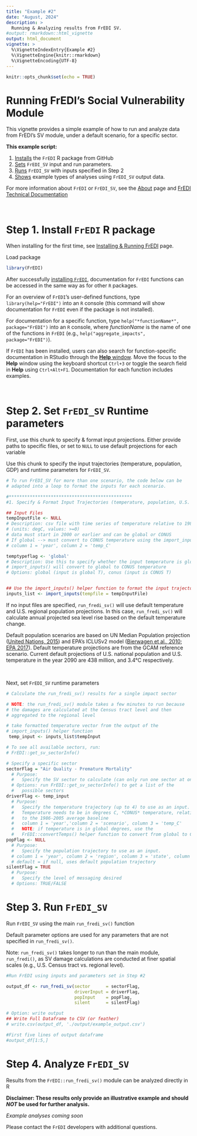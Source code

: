 ```yaml
---
title: "Example #2"
date: "August, 2024"
description: >
  Running & Analyzing results from FrEDI SV.
#output: rmarkdown::html_vignette
output: html_document
vignette: >
  %\VignetteIndexEntry{Example #2}
  %\VignetteEngine{knitr::rmarkdown}
  %\VignetteEncoding{UTF-8}
---
```


```r
knitr::opts_chunk$set(echo = TRUE)
```

# Running FrEDI's Social Vulnerability Module

This vignette provides a simple example of how to run and analyze data from FrEDI's SV module, under a default scenario, for a specific sector.

**This example script:**

1. [Installs](#installFrEDI) the `FrEDI` R package from GitHub
2. [Sets](#setFrEDI) `FrEDI_SV` input and run parameters.
3. [Runs](#runFrEDI) `FrEDI_SV` with inputs specified in Step 2
4. [Shows](#analyzeFrEDI) example types of analyses using `FrEDI_SV` output data. 

For more information about `FrEDI` or `FrEDI_SV`, see the [About](About.html) page and [FrEDI Technical Documentation](https://www.epa.gov/cira/fredi)

<br>

# Step 1. Install `FrEDI` R package {#installFrEDI}

When installing for the first time, see [Installing & Running FrEDI](manual.html) page.

Load package
```r
library(FrEDI)
```


After successfully [installing `FrEDI`](manual.html), documentation for `FrEDI` functions can be accessed in the same way as for other `R` packages. 

For an overview of `FrEDI`'s user-defined functions, type `library(help="FrEDI")` into an `R` console (this command will show documentation for `FrEDI` even if the package is not installed).

For documentation for a specific function, type `help("*functionName*", package="FrEDI")` into an `R` console, where *functionName* is the name of one of the functions in `FrEDI` (e.g., `help("aggregate_impacts", package="FrEDI")`). 

If `FrEDI` has been installed, users can also search for function-specific documentation in RStudio through the [**Help** window](https://www.r-project.org/help.html). Move the focus to the **Help** window using the keyboard shortcut `Ctrl+3` or toggle the search field in **Help** using `Ctrl+Alt+F1`. Documentation for each function includes examples. 

<br>

# Step 2. Set `FrEDI_SV` Runtime parameters {#setFrEDI}

First, use this chunk to specify & format input projections. Either provide paths to specific files, or set to `NULL` to use default projections for each variable

Use this chunk to specify the input trajectories (temperature, population, GDP) and runtime parameters for `FrEDI_SV`.

```r
# To run FrEDI_SV for more than one scenario, the code below can be
# adapted into a loop to format the inputs for each scenario. 

#***********************************************
#1. Specify & Format Input Trajectories (temperature, population, U.S. GDP)

## Input Files
tempInputFile <- NULL
# Description: csv file with time series of temperature relative to 1986-2005 average 
# (units: degC, values: >=0)
# data must start in 2000 or earlier and can be global or CONUS
# If global --> must convert to CONUS temperature using the import_inputs() helper function
# column 1 = 'year', column 2 = 'temp_C'

temptypeflag <- 'global' 
# Description: Use this to specify whether the input temperature is global or CONUS
# import_inputs() will convert to global to CONUS temperature
# Options: global (input is global T), conus (input is CONUS T)


## Use the import_inputs() helper function to format the input trajectories for use in FrEDI
inputs_list <- import_inputs(tempfile = tempInputFile)

```

If no input files are specified, `run_fredi_sv()` will use default temperature and U.S. regional population projections. In this case, `run_fredi_sv()` will calculate annual projected sea level rise based on the default temperature change. 

Default population scenarios are based on UN Median Population projection ([United Nations, 2015](https://www.un.org/en/development/desa/publications/world-population-prospects-2015-revision.html)) and EPA’s ICLUSv2 model ([Bierwagen et al., 2010](https://www.pnas.org/doi/abs/10.1073/pnas.1002096107); [EPA 2017](https://cfpub.epa.gov/ncea/risk/recordisplay.cfm?deid=322479)). Default temperature projections are from the GCAM reference scenario. Current default projections of U.S. national population and U.S. temperature in the year 2090 are 438 million, and 3.4°C respectively. 

<br>

Next, set `FrEDI_SV` runtime parameters
```r

# Calculate the run_fredi_sv() results for a single impact sector

# NOTE: the run_fredi_sv() module takes a few minutes to run because
# the damages are calculated at the Census tract level and then 
# aggregated to the regional level

# take formatted temperature vector from the output of the
# import_inputs() helper function
 temp_input <- inputs_list$tempInput 

# To see all available sectors, run:
# FrEDI::get_sv_sectorInfo()

# Specify a specific sector
sectorFlag = "Air Quality - Premature Mortality"
  # Purpose:
  #   Specify the SV sector to calculate (can only run one sector at once)
  # Options: run FrEDI::get_sv_sectorInfo() to get a list of the 
  #   possible sectors
driverFlag <- temp_input
  # Purpose:
  #   Specify the temperature trajectory (up to 4) to use as an input. 
  #   Temperature needs to be in degrees C, *CONUS* temperature, relative
  #   to the 1986-2005 average baseline
  #   column 1 = 'year','column 2 = 'scenario', column 3 = 'temp_C'
  #   NOTE: if temperature is in global degrees, use the 
  #   FrEDI::convertTemps() helper function to convert from global to CONUS
popFlag <- NULL
  # Purpose:
  #   Specify the population trajectory to use as an input.
  # column 1 = 'year', column 2 = 'region', column 3 = 'state', column 4 = 'postal', column 5 = 'state_pop'
  # default = if null, uses default population trajectory
silentFlag = TRUE
  # Purpose:
  #   Specify the level of messaging desired
  # Options: TRUE/FALSE

```

# Step 3. Run `FrEDI_SV` {#runFrEDI}
Run `FrEDI_SV` using the main `run_fredi_sv()` function 

Default parameter options are used for any parameters that are not specified in `run_fredi_sv()`. 

Note: `run_fredi_sv()` takes longer to run than the main module, `run_fredi()`, as SV damage calculations are conducted at finer spatial scales (e.g., U.S. Census tract vs. regional level).

```r

#Run FrEDI using inputs and parameters set in Step #2

output_df <- run_fredi_sv(sector      = sectorFlag, 
                          driverInput = driverFlag, 
                          popInput    = popFlag,
                          silent      = silentFlag) 

# Option: write output
## Write Full Dataframe to CSV (or feather)
# write.csv(output_df, './output/example_output.csv')

#First five lines of output dataframe
#output_df[1:5,]
```

# Step 4. Analyze `FrEDI_SV` {#analyzeFrEDI}

Results from the `FrEDI::run_fredi_sv()` module can be analyzed directly in R

**Disclaimer: These results only provide an illustrative example and should *NOT* be used for further analysis.**

*Example analyses coming soon*

Please contact the `FrEDI` developers with additional questions.
